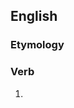 ==English==

===Etymology===
{{suffix|en|walk|est}}

===Verb===
{{head|en|verb form}}

# {{en-archaic second-person singular of|walk}}